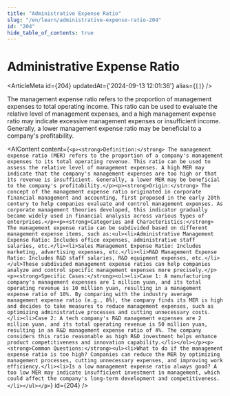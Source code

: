 ```yaml
---
title: "Administrative Expense Ratio"
slug: "/en/learn/administrative-expense-ratio-204"
id: "204"
hide_table_of_contents: true
---
```



# Administrative Expense Ratio

<ArticleMeta id={204} updatedAt={'2024-09-13 12:01:36'} alias={`[]`} />
<div className='border-solid border-b border-t-0 my-4 border-[var(--ifm-color-gray-300)]' />

The management expense ratio refers to the proportion of management expenses to total operating income. This ratio can be used to evaluate the relative level of management expenses, and a high management expense ratio may indicate excessive management expenses or insufficient income. Generally, a lower management expense ratio may be beneficial to a company's profitability.

<AIContent content={`<p><strong>Definition:</strong> The management expense ratio (MER) refers to the proportion of a company's management expenses to its total operating revenue. This ratio can be used to assess the relative level of management expenses. A high MER may indicate that the company's management expenses are too high or that its revenue is insufficient. Generally, a lower MER may be beneficial to the company's profitability.</p><p><strong>Origin:</strong> The concept of the management expense ratio originated in corporate financial management and accounting, first proposed in the early 20th century to help companies evaluate and control management expenses. As corporate management theories developed, this indicator gradually became widely used in financial analysis across various types of enterprises.</p><p><strong>Categories and Characteristics:</strong> The management expense ratio can be subdivided based on different management expense items, such as:<ul><li>Administrative Management Expense Ratio: Includes office expenses, administrative staff salaries, etc.</li><li>Sales Management Expense Ratio: Includes marketing, advertising expenses, etc.</li><li>R&D Management Expense Ratio: Includes R&D staff salaries, R&D equipment expenses, etc.</li></ul>These subdivided management expense ratios can help companies analyze and control specific management expenses more precisely.</p><p><strong>Specific Cases:</strong><ol><li>Case 1: A manufacturing company's management expenses are 1 million yuan, and its total operating revenue is 10 million yuan, resulting in a management expense ratio of 10%. By comparing with the industry average management expense ratio (e.g., 8%), the company finds its MER is high and decides to take measures to reduce management expenses, such as optimizing administrative processes and cutting unnecessary costs.</li><li>Case 2: A tech company's R&D management expenses are 2 million yuan, and its total operating revenue is 50 million yuan, resulting in an R&D management expense ratio of 4%. The company considers this ratio reasonable as high R&D investment helps enhance product competitiveness and innovation capability.</li></ol></p><p><strong>Common Questions:</strong><ul><li>What to do if the management expense ratio is too high? Companies can reduce the MER by optimizing management processes, cutting unnecessary expenses, and improving work efficiency.</li><li>Is a low management expense ratio always good? A too low MER may indicate insufficient investment in management, which could affect the company's long-term development and competitiveness.</li></ul></p>`} id={204} />
